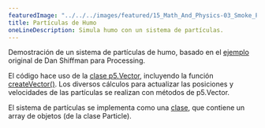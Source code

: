 ```yaml
---
featuredImage: "../../../images/featured/15_Math_And_Physics-03_Smoke_Particle_System-thumbnail.png"
title: Partículas de Humo
oneLineDescription: Simula humo con un sistema de partículas.
---
```


Demostración de un sistema de partículas de humo, basado en el
<a href="https://natureofcode.com/book/chapter-4-particle-systems/">ejemplo</a>
original de Dan Shiffman para Processing.

El código hace uso de la
<a href="https://p5js.org/reference/p5.Vector">clase p5.Vector</a>,
incluyendo la función
<a href="https://p5js.org/reference/p5/createVector">createVector()</a>.
Los diversos cálculos para actualizar las posiciones y velocidades de las partículas
se realizan con métodos de p5.Vector.

El sistema de partículas se implementa como una
<a href="https://p5js.org/reference/p5/class">clase</a>, que contiene un array de
objetos (de la clase Particle).
